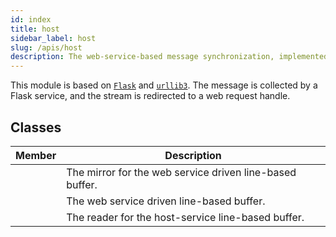 ```yaml
---
id: index
title: host
sidebar_label: host
slug: /apis/host
description: The web-service-based message synchronization, implemented based on Flask and urllib3.
---
```




<APITopBar type="module" source="host" />

This module is based on [`Flask`<IconExternalLink/>][link-flask] and [`urllib3`<IconExternalLink/>][link-urllib3]. The message is collected by a Flask service, and the stream is redirected to a web request handle.

## Classes

|                                          Member                                          | <center>Description</center>                             |
| :--------------------------------------------------------------------------------------: | :------------------------------------------------------- |
| [<IconObjType type="class" hasText={true} text="LineHostMirror"/>](./LineHostMirror.mdx) | The mirror for the web service driven line-based buffer. |
| [<IconObjType type="class" hasText={true} text="LineHostBuffer"/>](./LineHostBuffer.mdx) | The web service driven line-based buffer.                |
| [<IconObjType type="class" hasText={true} text="LineHostBuffer"/>](./LineHostReader.mdx) | The reader for the host-service line-based buffer.       |

[link-flask]: https://flask.palletsprojects.com/en/stable/
[link-urllib3]: https://urllib3.readthedocs.io/en/latest/index.html
